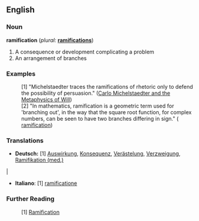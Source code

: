 ==English==

===Noun===
'''ramification'''  (''plural:'' '''[[ramifications]]''')
#A consequence or development complicating a problem
#An arrangement of branches

===Examples===
:[1] "Michelstaedter traces the ramifications of rhetoric only to defend the possibility of persuasion." ([http://www.italian.ucla.edu/faculty/harrison/Essays/Michelstaedter.htm Carlo Michelstaedter and the Metaphysics of Will])
:[2] "In mathematics, ramification is a geometric term used for 'branching out', in the way that the square root function, for complex numbers, can be seen to have two branches differing in sign." ( [http://en.wikipedia.org/wiki/Ramification ramification]) 

=== Translations ===

*'''Deutsch:''' [1] [[Auswirkung]], [[Konsequenz]], [[Verästelung]], [http://de.wiktionary.org/wiki/Verzweigung Verzweigung], [[ Ramifikation (med.)]]
|
*'''Italiano''': [1] [http://it.wiktionary.org/wiki/ramificatione ramificatione]

===Further Reading===
:[1] [http://en.wikipedia.org/wiki/Ramification Ramification]